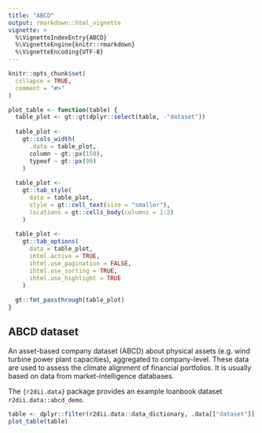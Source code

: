 ```yaml
---
title: "ABCD"
output: rmarkdown::html_vignette
vignette: >
  %\VignetteIndexEntry{ABCD}
  %\VignetteEngine{knitr::rmarkdown}
  %\VignetteEncoding{UTF-8}
---
```


```r
knitr::opts_chunk$set(
  collapse = TRUE,
  comment = "#>"
)
```

```r
plot_table <- function(table) {
  table_plot <- gt::gt(dplyr::select(table, -"dataset"))
  
  table_plot <- 
    gt::cols_width(
      .data = table_plot,
      column ~ gt::px(150),
      typeof ~ gt::px(90)
    )
  
  table_plot <-
    gt::tab_style(
      data = table_plot,
      style = gt::cell_text(size = "smaller"),
      locations = gt::cells_body(columns = 1:2)
    )
  
  table_plot <-
    gt::tab_options(
      data = table_plot,
      ihtml.active = TRUE,
      ihtml.use_pagination = FALSE,
      ihtml.use_sorting = TRUE,
      ihtml.use_highlight = TRUE
    )
  
  gt::fmt_passthrough(table_plot)
}
```

## ABCD dataset

An asset-based company dataset (ABCD) about physical assets (e.g. wind turbine power plant capacities), aggregated to company-level. These data are used to assess the climate alignment of financial portfolios. It is usually based on data from market-intelligence databases.

The `{r2dii.data}` package provides an example loanbook dataset `r2dii.data::abcd_demo`.

```r
table <- dplyr::filter(r2dii.data::data_dictionary, .data[["dataset"]] == "abcd_demo")
plot_table(table)
```
